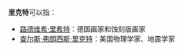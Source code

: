 '''里克特'''可以指：
*[[路德维希·里希特|路德维希·里希特]]：德国画家和蚀刻版画家
* [[查尔斯·弗朗西斯·里克特|查尔斯·弗朗西斯·里克特]]：美国物理学家、地震学家
{{disambig}}